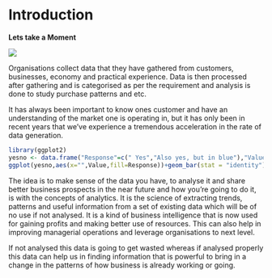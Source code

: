 # Introduction

**Lets take a Moment**

![](./images/VideoChat.jpg)

Organisations collect data that they have gathered from customers, businesses, economy and practical experience. Data is then processed after gathering and is categorised as per the requirement and analysis is done to study purchase patterns and etc.

It has always been important to know ones customer and have an understanding of the market one is operating in, but it has only been in recent years that we've experience a tremendous acceleration in the rate of data generation. 

```r
library(ggplot2)
yesno <- data.frame("Response"=c(" Yes","Also yes, but in blue"),"Value"=c(80,20),stringsAsFactors = TRUE)
ggplot(yesno,aes(x="",Value,fill=Response))+geom_bar(stat = "identity")+coord_polar(theta = "y",start = 0) + labs(title="People who believe that Data Analytics is Important") + scale_fill_manual(values=c(" Yes"="#F8766D","Also yes, but in blue"="#00BFC4")) 
```

The idea is to make sense of the data you have, to analyse it and share better business prospects in the near future and how you’re going to do it, is with the concepts of analytics. It is the science of extracting trends, patterns and useful information from a set of existing data which will be of no use if not analysed. It is a kind of business intelligence that is now used for gaining profits and making better use of resources. This can also help in improving managerial operations and leverage organisations to next level.

If not analysed this data is going to get wasted whereas if analysed properly this data can help us in finding information that is powerful to bring in a change in the patterns of how business is already working or going.